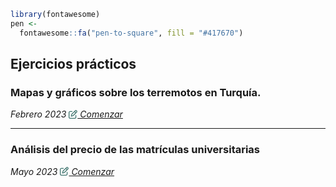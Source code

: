 ```r
library(fontawesome)
pen <- 
  fontawesome::fa("pen-to-square", fill = "#417670")
```

## Ejercicios prácticos

```{=html}
<h3>Mapas y gráficos sobre los terremotos en Turquía. </h3><i>Febrero 2023</i>  <a href="/formacion/ejercicios/2023_ejercicio_terremotos_turquia/index.html"><svg aria-hidden="true" role="img" viewBox="0 0 512 512" style="height:1em;width:1em;vertical-align:-0.125em;margin-left:auto;margin-right:auto;font-size:inherit;fill:#417670;overflow:visible;position:relative;"><path d="M441 58.9L453.1 71c9.4 9.4 9.4 24.6 0 33.9L424 134.1 377.9 88 407 58.9c9.4-9.4 24.6-9.4 33.9 0zM209.8 256.2L344 121.9 390.1 168 255.8 302.2c-2.9 2.9-6.5 5-10.4 6.1l-58.5 16.7 16.7-58.5c1.1-3.9 3.2-7.5 6.1-10.4zM373.1 25L175.8 222.2c-8.7 8.7-15 19.4-18.3 31.1l-28.6 100c-2.4 8.4-.1 17.4 6.1 23.6s15.2 8.5 23.6 6.1l100-28.6c11.8-3.4 22.5-9.7 31.1-18.3L487 138.9c28.1-28.1 28.1-73.7 0-101.8L474.9 25C446.8-3.1 401.2-3.1 373.1 25zM88 64C39.4 64 0 103.4 0 152V424c0 48.6 39.4 88 88 88H360c48.6 0 88-39.4 88-88V312c0-13.3-10.7-24-24-24s-24 10.7-24 24V424c0 22.1-17.9 40-40 40H88c-22.1 0-40-17.9-40-40V152c0-22.1 17.9-40 40-40H200c13.3 0 24-10.7 24-24s-10.7-24-24-24H88z"/></svg><i> Comenzar</i></a>
```

------------------------------------------------------------------------

```{=html}
<h3>Análisis del precio de las matrículas universitarias </h3><i>Mayo 2023</i>  <a href="/formacion/ejercicios/ejercicio_matriculas_universitarias/index.html"><svg aria-hidden="true" role="img" viewBox="0 0 512 512" style="height:1em;width:1em;vertical-align:-0.125em;margin-left:auto;margin-right:auto;font-size:inherit;fill:#417670;overflow:visible;position:relative;"><path d="M441 58.9L453.1 71c9.4 9.4 9.4 24.6 0 33.9L424 134.1 377.9 88 407 58.9c9.4-9.4 24.6-9.4 33.9 0zM209.8 256.2L344 121.9 390.1 168 255.8 302.2c-2.9 2.9-6.5 5-10.4 6.1l-58.5 16.7 16.7-58.5c1.1-3.9 3.2-7.5 6.1-10.4zM373.1 25L175.8 222.2c-8.7 8.7-15 19.4-18.3 31.1l-28.6 100c-2.4 8.4-.1 17.4 6.1 23.6s15.2 8.5 23.6 6.1l100-28.6c11.8-3.4 22.5-9.7 31.1-18.3L487 138.9c28.1-28.1 28.1-73.7 0-101.8L474.9 25C446.8-3.1 401.2-3.1 373.1 25zM88 64C39.4 64 0 103.4 0 152V424c0 48.6 39.4 88 88 88H360c48.6 0 88-39.4 88-88V312c0-13.3-10.7-24-24-24s-24 10.7-24 24V424c0 22.1-17.9 40-40 40H88c-22.1 0-40-17.9-40-40V152c0-22.1 17.9-40 40-40H200c13.3 0 24-10.7 24-24s-10.7-24-24-24H88z"/></svg><i> Comenzar</i></a>
```
